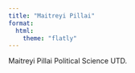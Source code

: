 ```yaml
---
title: "Maitreyi Pillai"
format: 
  html:
    theme: "flatly"
---
```


Maitreyi Pillai Political Science UTD.
